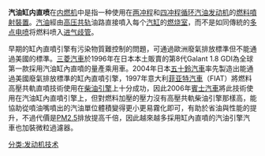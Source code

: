 {{expert|time=2016-03-28T08:16:26+00:00}}
{{Unreferenced|time=2014-05-08T08:07:49+00:00}}
'''汽油缸内直喷'''在[[内燃机|内燃机]]中是指一种使用在[[两冲程循环|两冲程]]和[[四冲程|四冲程循环]][[汽油发动机|汽油发动机]]的[[燃料噴射裝置|燃料噴射裝置]]。[[汽油|汽油]]經由[[高压共轨|高压共轨]]油路直接噴入每个[[汽缸|汽缸]]的[[燃烧室|燃烧室]]，而不是如同傳統的[[多点电喷|多点电喷]]将燃料喷入[[进气歧管|进气歧管]]。

早期的缸內直噴引擎有污染物質難控制的問題，可通過歐洲廢氣排放標準但不能通過美國的標準。[[三菱汽車|三菱汽車]]於1996年在日本本土販賣的第8代Galant 1.8 GDI為全球第一款採用汽油缸內直噴的量產乘用車。2004年日本[[五十鈴汽車|五十鈴汽車]]率先製造出能通過美國廢氣排放標準的缸內直噴引擎，1997年意大利[[菲亚特汽車|菲亚特汽車]]（FIAT）將燃料高壓共軌直噴技術使用在[[柴油引擎|柴油引擎]]上十分成功，因此2006年[[賓士汽車|賓士汽車]]將此技術使用在汽油缸內直噴引擎上，但對燃料加壓的壓力沒有高壓共軌柴油引擎那樣高，能協助從噴油嘴噴出的汽油單位體積變得更小更易霧化即可，有助於省油與性能的提升，不過代價是[[PM2.5|PM2.5]]排放提高千倍，因此越來越多採用缸內直噴的汽油引擎汽車也加裝微粒過濾器。

{{零件與附件}}

[[分类:发动机技术|分类:发动机技术]]